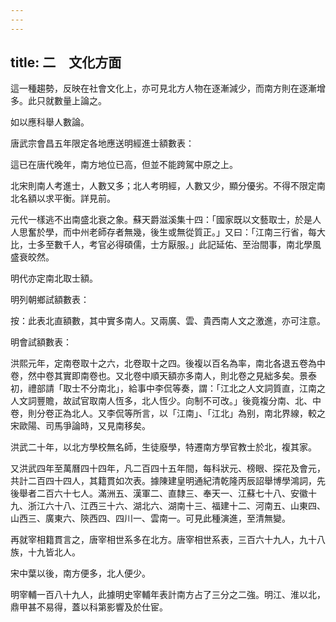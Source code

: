 ```yaml
---
---
---
```

title: 二　文化方面
---




這一種趨勢，反映在社會文化上，亦可見北方人物在逐漸減少，而南方則在逐漸增多。此只就數量上論之。

如以應科舉人數論。

唐武宗會昌五年限定各地應送明經進士額數表：



這已在唐代晚年，南方地位已高，但並不能跨駕中原之上。

北宋則南人考進士，人數又多；北人考明經，人數又少，顯分優劣。不得不限定南北名額以求平衡。詳見前。

元代一樣逃不出南盛北衰之象。蘇天爵滋溪集十四：「國家既以文藝取士，於是人人思奮於學，而中州老師存者無幾，後生或無從質正。」又曰：「江南三行省，每大比，士多至數千人，考官必得碩儒，士方厭服。」此記延佑、至治間事，南北學風盛衰皎然。

明代亦定南北取士額。

明列朝鄉試額數表：





按：此表北直額數，其中實多南人。又兩廣、雲、貴西南人文之激進，亦可注意。

明會試額數表：



洪熙元年，定南卷取十之六，北卷取十之四。後複以百名為率，南北各退五卷為中卷，然中卷其實即南卷也。又北卷中順天額亦多南人，則北卷之見絀多矣。景泰初，禮部請「取士不分南北」，給事中李侃等奏，謂：「江北之人文詞質直，江南之人文詞豐贍，故試官取南人恆多，北人恆少。向制不可改。」後竟複分南、北、中卷，則分卷正為北人。又李侃等所言，以「江南」、「江北」為别，南北界線，較之宋歐陽、司馬爭論時，又見南移矣。

洪武二十年，以北方學校無名師，生徒廢學，特遷南方學官教士於北，複其家。

又洪武四年至萬曆四十四年，凡二百四十五年間，每科狀元、榜眼、探花及會元，共計二百四十四人，其籍貫如次表。據陳建皇明通紀清乾隆丙辰詔舉博學鴻詞，先後舉者二百六十七人。滿洲五、漢軍二、直隸三、奉天一、江蘇七十八、安徽十九、浙江六十八、江西三十六、湖北六、湖南十三、福建十二、河南五、山東四、山西三、廣東六、陝西四、四川一、雲南一。可見此種演進，至清無變。



再就宰相籍貫言之，唐宰相世系多在北方。唐宰相世系表，三百六十九人，九十八族，十九皆北人。

宋中葉以後，南方便多，北人便少。

明宰輔一百八十九人，此據明史宰輔年表計南方占了三分之二強。明江、淮以北，鼎甲甚不易得，蓋以科第影響及於仕宦。